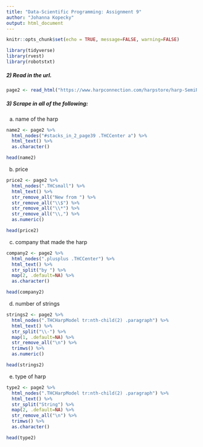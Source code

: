 ---
title: "Data-Scientific Programming: Assignment 9"
author: "Johanna Kopecky"
output: html_document
---

```{r setup, include=FALSE}
knitr::opts_chunk$set(echo = TRUE, message=FALSE, warning=FALSE)
```


```{r}
library(tidyverse)
library(rvest)
library(robotstxt)
```

##### 2) Read in the url. 

```{r}
page2 <- read_html("https://www.harpconnection.com/harpstore/harp-SemiPetitePedal.html")
```

##### 3) Scrape in all of the following:

a) name of the harp

```{r}
name2 <- page2 %>%
  html_nodes("#stacks_in_2_page39 .THCCenter a") %>%
  html_text() %>%
  as.character()

head(name2)
```

b) price

```{r}
price2 <- page2 %>%
  html_nodes(".THCsmall") %>%
  html_text() %>%
  str_remove_all("New from ") %>%
  str_remove_all("\\$") %>%
  str_remove_all("\\*") %>%
  str_remove_all("\\,") %>%
  as.numeric()

head(price2)
```

c) company that made the harp 

```{r}
company2 <- page2 %>%
  html_nodes(".plusplus .THCCenter") %>%
  html_text() %>%
  str_split("by ") %>%
  map(2, .default=NA) %>%
  as.character()

head(company2)
```

d) number of strings

```{r}
strings2 <- page2 %>%
  html_nodes(".THCHarpModel tr:nth-child(2) .paragraph") %>%
  html_text() %>%
  str_split("\\-") %>%
  map(1, .default=NA) %>%
  str_remove_all("\n") %>%
  trimws() %>%
  as.numeric()

head(strings2)
```

e) type of harp

```{r}
type2 <- page2 %>%
  html_nodes(".THCHarpModel tr:nth-child(2) .paragraph") %>%
  html_text() %>%
  str_split("String") %>%
  map(2, .default=NA) %>%
  str_remove_all("\n") %>%
  trimws() %>%
  as.character()

head(type2)
```




